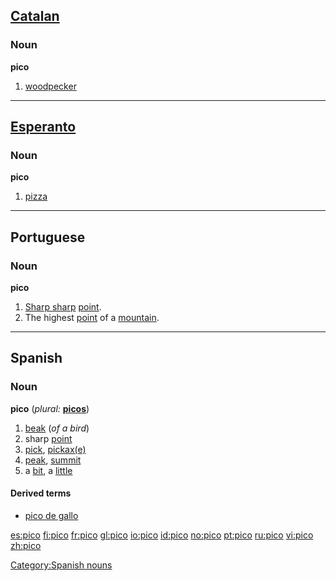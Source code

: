 {{see|Pico}}
==[[Catalan]]==
===Noun===
'''pico'''
#[[woodpecker]]

----

==[[Esperanto]]==
===Noun===
'''pico'''
# [[pizza]]

----

==Portuguese==
===Noun===
'''pico'''
# [[Sharp sharp]] [[point]].
# The highest [[point]] of a [[mountain]].

----

==Spanish==

===Noun===
'''pico''' (''plural:'' '''[[picos]]''')
# [[beak]] (''of a bird'')
# sharp [[point]]
# [[pick]], [[pickaxe|pickax(e)]]
# [[peak]], [[summit]]
# a [[bit]], a [[little]]

====Derived terms====
*[[pico de gallo]]

[[Category:Spanish nouns]]

[[es:pico]]
[[fi:pico]]
[[fr:pico]]
[[gl:pico]]
[[io:pico]]
[[id:pico]]
[[no:pico]]
[[pt:pico]]
[[ru:pico]]
[[vi:pico]]
[[zh:pico]]